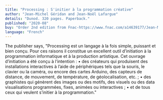 ```yaml
---
title: "Processing : S'initier à la programmation créative"
author: "Jean-Michel Géridan and Jean-Noël Lafargue"
details: "Dunod. 320 pages. Paperback."
published: "2020-08"
buy: "Order 2nd edition from Fnac-https://www.fnac.com/a14639177/Jean-Michel-Geridan-Processing-2e-ed-S-initier-a-la-programmation-creative, Order 1st edition from Decitre-https://www.decitre.fr/livres/processing-9782100737840.html"
language: "French"
---
```


The publisher says, "Processing est un langage à la fois simple, puissant et bien  conçu. Pour ces raisons il constitue un excellent outil d’initiation  à la programmation informatique et à la production artistique.
Cet ouvrage d’initiation a été conçu à l’intention :
• des créateurs qui produisent des installations interactives à  l’aide de périphériques tels que la souris, le clavier ou la caméra,  ou encore des cartes Arduino, des capteurs de distance, de  mouvement, de température, de géolocalisation, etc. ;
• des graphistes qui génèrent des images ou des motifs, des  visuels ou des data visualisations programmées, fixes, animées  ou interactives ;
• et de tous ceux qui veulent s’initier à la programmation."
